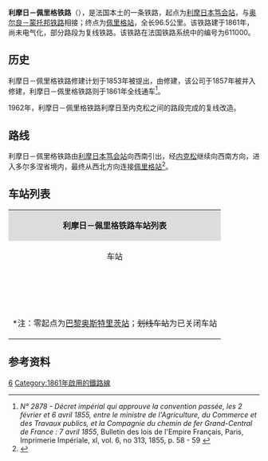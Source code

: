 {{Infobox rail system-route
|collapsed=no
|box_width=
|rail_name={{法国交通标志/铁路|611000}} 利摩日－佩里格铁路<br>{{lang|fr|Ligne de Limoges-Bénédictins à Périgueux}}
|banner_color=
|sec_banner_color=
|logo_filename=
|image_width=
|logo_bgcolor=
|logo_note=
|image =611000 - Ligne de Limoges-Bénédictins à Périgueux - Fr.png
|imagesize=
|caption=利摩日－佩里格铁路路线图
|system_map=
|mapimage_width=
|map_bgcolor=
|locale={{FRA}}
|service_type=客货共用、地方铁路
|start=[[利摩日本笃会站|利摩日本笃会站]]、[[佩里格站|佩里格站]]
|begin_operation=1861年
|end_operation=
|operation_note=
|system_length=
|length_in_operation=
|total_length=97公里
|status=使用中
|line_title=线路
|lines=[[复线铁路|复线铁路]]（利摩日至内克松段）<br>[[单线铁路|单线铁路]]（内克松至佩里格段）
|stations=
|route_title=线路
|main_route=
|secondary_route=
|branch_route=
|standard=
|main_stations=[[利摩日本笃会站|利摩日本笃会站]]、[[佩里格站|佩里格站]]
|ridership=
|fleet_size=
|max_speed= 
|track_gauge=
|distance_between_mainlines=
|min_radius=
|max_grade=
|block_signal=
|electrified=
|depot=
|operator={{法国交通数据|sncf}}
|franchise=
|hq=
|key_person=
|website=
|route_map=
}}

'''利摩日－佩里格铁路'''（{{lang-fr|Ligne de Limoges-Bénédictins à Périgueux}}），是法国本土的一条铁路，起点为[[利摩日本笃会站|利摩日本笃会站]]，与[[奥尔良－蒙托邦铁路|奥尔良－蒙托邦铁路]]相接；终点为[[佩里格站|佩里格站]]，全长96.5公里。该铁路建于1861年，尚未电气化，部分路段为复线铁路。该铁路在法国铁路系统中的编号为611000。

==历史==

利摩日－佩里格铁路修建计划于1853年被提出，由{{link-fr|法国大中央铁路公司|Compagnie du chemin de fer Grand-Central de France}}修建，该公司于1857年被并入{{link-fr|巴黎-奥尔良铁路公司|Compagnie du chemin de fer de Paris à Orléans}}修建，利摩日－佩里格铁路则于1861年全线通车<ref>''N° 2878 - Décret impérial qui approuve la convention passée, les 2 février et 6 avril 1855, entre le ministre de l'Agriculture, du Commerce et des Travaux publics, et la Compagnie du chemin de fer Grand-Central de France : 7 avril 1855'', Bulletin des lois de l'Empire Français, Paris, Imprimerie Impériale, xI, vol. 6, no 313, 1855, p. 58 - 59 {{fr}}</ref>。

1962年，利摩日－佩里格铁路利摩日至内克松之间的路段完成的复线改造。

==路线==
利摩日－佩里格铁路由[[利摩日本笃会站|利摩日本笃会站]]向西南引出，经[[内克松|内克松]]继续向西南方向，进入多尔多涅省境内，最终从西北方向连接[[佩里格站|佩里格站]]<ref name="geo">{{Cite web|url=https://www.geoportail.gouv.fr/carte|title=Carte|accessdate=2021-01-25|author=Géoportail|language=fr|publisher=Géoportail|archive-url=https://web.archive.org/web/20170129154129/https://www.geoportail.gouv.fr/carte/|archive-date=2017-01-29|dead-url=yes}}</ref>。

==车站列表==

{| class="wikitable mw-collapsible " style="margin:1em auto 1em auto; font-size:smaller"
|colspan="5" align="center" style="background:#DCDCDC"|'''利摩日－佩里格铁路车站列表'''
|-
!align="center" |车站
!align="center" |公里数*
!align="center" |交汇路线
!align="center" |本线停靠车种
!align="center" |可换乘交通
|-
|align="center"|{{Arret|Limoges-Bénédictins|[[利摩日本笃会站|利摩日本笃会站]]}}
|401.150
|{{法国交通标志/铁路|590000}} [[莱索布赖－蒙托邦铁路|莱索布赖－蒙托邦铁路]]<small>（[[巴黎奥斯特里茨站|巴黎]]方向）</small>↑<br>{{法国交通标志/铁路|606000}} [[勒多拉－利摩日铁路|勒多拉－利摩日铁路]]<small>（[[勒多拉站|勒多拉]]方向）</small>↖<br>{{法国交通标志/铁路|610000}} [[利摩日－昂古莱姆铁路|利摩日－昂古莱姆铁路]]<small>（[[昂古莱姆站|昂古莱姆]]方向）</small>↖<br>{{法国交通标志/铁路|590000}} [[莱索布赖－蒙托邦铁路|莱索布赖－蒙托邦铁路]]<small>（[[蒙托邦波旁城站|蒙托邦]]方向）</small>↘
|align="center"|{{法国交通数据|ic}}<br>{{法国交通数据|ter|naq}}
|[[利摩日综合交通枢纽|利摩日综合交通枢纽]]<br>{{法国交通数据/城市公共交通|利摩日}}<br>{{法国交通数据|car|87}}
|-
|align="center"|{{Arret|L'Aiguille|[[莱吉耶站|莱吉耶站]]}}
|409.376
|
|align="center"|{{法国交通数据|ter|naq}}
|{{法国交通数据|car|87}}
|-
|align="center"|{{Arret|<s>Beynac|贝纳克站</s>}}
|411.720
|
|align="center"|
|
|-
|align="center"|{{Arret|Nexon|[[内克松站|内克松站]]}}
|421.193
|{{法国交通标志/铁路|613000}} [[内克松－布里夫拉盖亚尔德铁路|内克松－布里夫拉盖亚尔德铁路]]<small>（[[布里夫拉盖亚尔德站|布里夫拉盖亚尔德]]方向）</small>↘
|align="center"|{{法国交通数据|ter|naq}}
|{{法国交通数据|car|87}}
|-
|align="center"|{{Arret|Lafarge|[[拉法尔日站|拉法尔日站]]}}
|429.429
|
|align="center"|{{法国交通数据|ter|naq}}
|
|-
|align="center"|{{Arret|Bussière-Galant|[[比西耶尔-加朗站|比西耶尔-加朗站]]}}
|438.635
|
|align="center"|{{法国交通数据|ter|naq}}
|{{法国交通数据|car|87}}
|-
|align="center"|{{Arret|La Coquille|[[拉科吉耶站|拉科吉耶站]]}}
|448.643
|
|align="center"|{{法国交通数据|ter|naq}}
|{{法国交通数据|car|87}}
|-
|align="center"|{{Arret|Thiviers|[[蒂维耶站|蒂维耶站]]}}
|463.440
|
|align="center"|{{法国交通数据|ter|naq}}
|{{法国交通数据|car|87}}
|-
|align="center"|{{Arret|Négrondes|[[内格龙德站|内格龙德站]]}}
|473.173
|
|align="center"|{{法国交通数据|ter|naq}}
|
|-
|align="center"|{{Arret|Agonac|[[阿戈纳克站|阿戈纳克站]]}}
|484.428
|
|align="center"|{{法国交通数据|ter|naq}}
|
|-
|align="center"|{{Arret|Château-l'Évêque|[[莱韦克堡站|莱韦克堡站]]}}
|491.159
|
|align="center"|{{法国交通数据|ter|naq}}
|{{法国交通数据|car|19}}
|-
|align="center"|{{Arret|Périgueux|[[佩里格站|佩里格站]]}}
|500.1XX
|{{法国交通标志/铁路|621000}} [[库特拉－蒂勒铁路|库特拉－蒂勒铁路]]<small>（[[库特拉站|库特拉]]方向）</small>↖<br>{{法国交通标志/铁路|621000}} [[库特拉－蒂勒铁路|库特拉－蒂勒铁路]]<small>（[[蒂勒站|蒂勒]]方向）</small>↓
|align="center"|{{法国交通数据|ter|naq}}
|{{法国交通数据/城市公共交通|佩里格}}<br>{{法国交通数据|car|24}}<br>
|-
|colspan=5|<nowiki>*</nowiki>注：零起点为[[巴黎奥斯特里茨站|巴黎奥斯特里茨站]]；<s>划线车站</s>为已关闭车站
|}

==参考资料==
{{Reflist}}
[[Category:法國鐵路線|6]]
[[Category:1861年啟用的鐵路線|Category:1861年啟用的鐵路線]]
